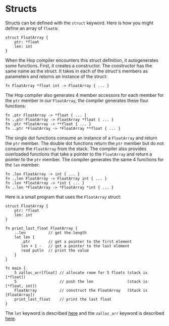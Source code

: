 # Structs

Structs can be defined with the `struct` keyword. Here is how you might define
an array of `float`s:

```hop
struct FloatArray {
    ptr: *float
    len: int
}
```

When the Hop compiler encounters this struct definition, it autogenerates some
functions. First, it creates a constructor. The constructor has the same name as
the struct. It takes in each of the struct's members as parameters and returns
an instance of the struct:

```hop
fn FloatArray *float int -> FloatArray { ... }
```

The Hop compiler also generates 4 member accessors for each member for the `ptr`
member in our `FloatArray`, the compiler generates these four functions:

```hop
fn .ptr FloatArray -> *float { ... }
fn ..ptr FloatArray -> FloatArray *float { ... }
fn .ptr *FloatArray -> **float { ... }
fn ..ptr *FloatArray -> *FloatArray **float { ... }
```

The single dot functions consume an instance of a `FloatArray` and return the `ptr`
member. The double dot functions return the `ptr` member but do not consume the
`FloatArray` from the stack. The compiler also provides overloaded functions that take
a pointer to the `FloatArray` and return a pointer to the `ptr` member. The compiler
generates the same 4 functions for the `len` member:


```hop
fn .len FloatArray -> int { ... }
fn ..len FloatArray -> FloatArray int { ... }
fn .len *FloatArray -> *int { ... }
fn ..len *FloatArray -> *FloatArray *int { ... }
```

Here is a small program that uses the `FloatArray` struct:

```hop
struct FloatArray {
    ptr: *float
    len: int
}

fn print_last_float FloatArray {
    ..len          // get the length
    let len {
       .ptr        // get a pointer to the first element
       len + 1 -   // get a pointer to the last element
       read putln  // print the value
    }
}

fn main {
    5 zalloc_arr[float] // allocate room for 5 floats (stack is [*float])
    5                   // push the len               (stack is [*float, int])
    FloatArray          // construct the FloatArray   (Stack is [FloatArray])
    print_last_float    // print the last float
}
```

The `let` keyword is described [here](./let-statements.md) and the `zalloc_arr`
keyword is described [here](./alloc.md).
